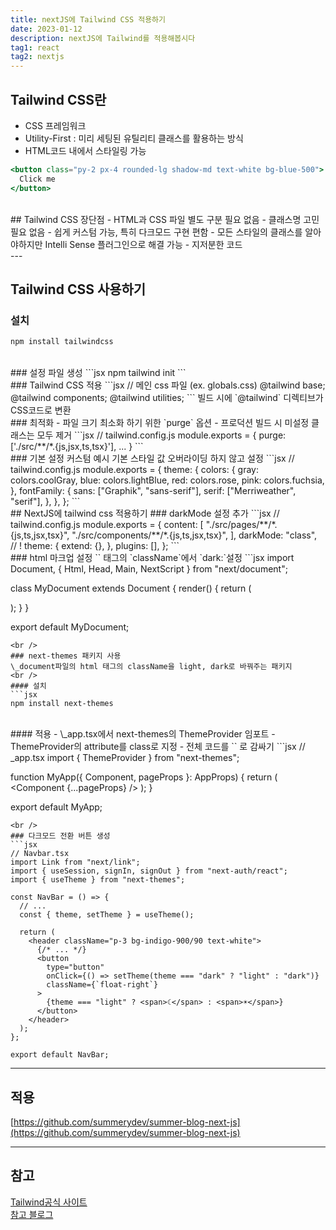 ```yaml
---
title: nextJS에 Tailwind CSS 적용하기
date: 2023-01-12
description: nextJS에 Tailwind를 적용해봅시다
tag1: react
tag2: nextjs
---
```


## Tailwind CSS란
- CSS 프레임워크
- Utility-First : 미리 세팅된 유틸리티 클래스를 활용하는 방식
- HTML코드 내에서 스타일링 가능

```jsx
<button class="py-2 px-4 rounded-lg shadow-md text-white bg-blue-500">
  Click me
</button>
```
<br />
## Tailwind CSS 장단점
- HTML과 CSS 파일 별도 구분 필요 없음
- 클래스명 고민 필요 없음
- 쉽게 커스텀 가능, 특히 다크모드 구현 편함
- 모든 스타일의 클래스를 알아야하지만 Intelli Sense 플러그인으로 해결 가능
- 지저분한 코드
<br />
---

## Tailwind CSS 사용하기
### 설치

```jsx
npm install tailwindcss
```
<br />
### 설정 파일 생성
```jsx
npm tailwind init
```
<br />
### Tailwind CSS 적용
```jsx
// 메인 css 파일 (ex. globals.css)
@tailwind base;
@tailwind components;
@tailwind utilities;
```
빌드 시에 `@tailwind` 디렉티브가 CSS코드로 변환
<br />
### 최적화
- 파일 크기 최소화 하기 위한 `purge` 옵션
- 프로덕션 빌드 시 미설정 클래스는 모두 제거
```jsx
// tailwind.config.js
module.exports = {
  purge: ['./src/**/*.{js,jsx,ts,tsx}'],
  ...
}
```
<br />
### 기본 설정 커스텀 예시
기본 스타일 값 오버라이딩 하지 않고 설정
```jsx
// tailwind.config.js
module.exports = {
  theme: {
    colors: {
      gray: colors.coolGray,
      blue: colors.lightBlue,
      red: colors.rose,
      pink: colors.fuchsia,
    },
    fontFamily: {
      sans: ["Graphik", "sans-serif"],
      serif: ["Merriweather", "serif"],
    },
  },
};
```
<br />
## NextJS에 tailwind css 적용하기
### darkMode 설정 추가
```jsx
// tailwind.config.js
module.exports = {
  content: [
    "./src/pages/**/*.{js,ts,jsx,tsx}",
    "./src/components/**/*.{js,ts,jsx,tsx}",
  ],
  darkMode: "class", // !
  theme: {
    extend: {},
  },
  plugins: [],
};
```
<br />
### html 마크업 설정
`<body>` 태그의 `className`에서 `dark:`설정
```jsx
import Document, { Html, Head, Main, NextScript } from "next/document";

class MyDocument extends Document {
  render() {
    return (
      <Html>
        <Head>
          <title>blog dev</title>
        </Head>
        <body className="bg-neutral-100 dark:bg-neutral-800 text-indigo-900  dark:text-white">
          <Main />
          <NextScript />
        </body>
      </Html>
    );
  }
}

export default MyDocument;
```
<br />
### next-themes 패키지 사용
\_document파일의 html 태그의 className을 light, dark로 바꿔주는 패키지
<br />
#### 설치
```jsx
npm install next-themes
```
<br />
#### 적용
- \_app.tsx에서 next-themes의 ThemeProvider 임포트
- ThemeProvider의 attribute를 class로 지정
- 전체 코드를 `<ThemeProvider>` 로 감싸기
```jsx
// _app.tsx
import { ThemeProvider } from "next-themes";

function MyApp({ Component, pageProps }: AppProps) {
  return (
    <SessionProvider>
      <ThemeProvider attribute="class">
        <NavBar />
        <Component {...pageProps} />
      </ThemeProvider>
    </SessionProvider>
  );
}

export default MyApp;
```
<br />
### 다크모드 전환 버튼 생성
```jsx
// Navbar.tsx
import Link from "next/link";
import { useSession, signIn, signOut } from "next-auth/react";
import { useTheme } from "next-themes";

const NavBar = () => {
  // ...
  const { theme, setTheme } = useTheme();

  return (
    <header className="p-3 bg-indigo-900/90 text-white">
      {/* ... */}
      <button
        type="button"
        onClick={() => setTheme(theme === "dark" ? "light" : "dark")}
        className={`float-right`}
      >
        {theme === "light" ? <span>☾</span> : <span>☀️</span>}
      </button>
    </header>
  );
};

export default NavBar;
```
---
## 적용
[https://github.com/summerydev/summer-blog-next-js](https://github.com/summerydev/summer-blog-next-js)

---

## 참고
[Tailwind공식 사이트](https://tailwindcss.com/)  
[참고 블로그](https://wonny.space/writing/dev/hello-tailwind-css)

